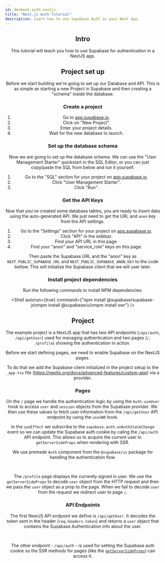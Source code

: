 ```yaml
---
id: devbook-auth-nextjs
title: "Next.js Auth Tutorial"
description: Learn how to use Supabase Auth in your Next App.
---
```



<Center env={Env.NextJS} />

<File
  filepath="/utils/initSupabase.tsx"
  code={snippets.utilsInitSupabase}
/>
<File 
  filepath="/pages/api/getUser.tsx"
  code={snippets.pagesAPIGetUser}
/>
<File 
  filepath="/pages/api/auth.tsx"
  code={snippets.pagesAPIAuth}
/>
<File 
  filepath="/pages/profile.tsx"
  code={snippets.pagesProfile}
/>
<File 
  filepath="/pages/index.tsx"
  code={snippets.pagesIndex}
/>
<File 
  filepath="/pages/_app.tsx"
  code={snippets.pagesApp}
/>

## Intro

This tutorial will teach you how to use Supabase for authentication in a NextJS app.

## Project set up

Before we start building we're going to set up our Database and API. This is as simple as starting a new Project in Supabase 
and then creating a "schema" inside the database.

### Create a project

<!-- How to integrate with Supabase so we don't have to instruct user on how to create new project on a separate site? -->

1. Go to [app.supabase.io](https://app.supabase.io).
1. Click on "New Project".
1. Enter your project details.
1. Wait for the new database to launch.

### Set up the database schema

<!-- How to integrate with Supabase so we don't have to instruct user how to control SQL via web console? -->

Now we are going to set up the database schema. We can use the "User Management Starter" quickstart in the SQL Editor, 
or you can just copy/paste the SQL from below and run it yourself.

<!-- Init SQL db with psql command? -->
<!-- Connect to the supabase project -> fill env vars in the snippets (can we automate this?) -->
<!-- Better integration -->

1. Go to the "SQL" section for your project on [app.supabase.io](https://app.supabase.io/).
2. Click "User Management Starter".
3. Click "Run".


### Get the API Keys

Now that you've created some database tables, you are ready to insert data using the auto-generated API. 
We just need to get the URL and `anon` key from the API settings.

1. Go to the "Settings" section for your project on [app.supabase.io](https://app.supabase.io/).
2. Click "API" in the sidebar.
3. Find your API URL in this page.
4. Find your "anon" and "service_role" keys on this page.

Then paste the Supabase URL and the "anon" key as `NEXT_PUBLIC_SUPABASE_URL` and `NEXT_PUBLIC_SUPABASE_ANON_KEY` to the code bellow.
This will initialize the Supabase client that we will user later.

<Editor
  language={Language.tsx}
  filepath="/utils/initSupabase.tsx"
  code={snippets.utilsInitSupabase}
/>

### Install project dependencies

<!-- Make this automatic? -->
<!-- Waiting too long for results - add loading indicator for exit command -->
Run the following commands to install NPM dependencies:

<Shell
  autorun={true}
  command={"npm install @supabase/supabase-js\nnpm install @supabase/ui\nnpm install swr"}
/>

## Project

<!-- Use `Editor` to show code and describe important parts of the implementation -->

The example project is a NextJS app that has two API endpoints (`/api/auth`, `/api/getUser`) used for managing authentication 
and two pages (`/`, `/profile`) showing the authentication in action.


Before we start defining pages, we need to enable Supabase on the NextJS pages.

To do that we add the Supabase client initialized in the project setup to the `_app.tsx` file (https://nextjs.org/docs/advanced-features/custom-app) via a provider.

<Editor
  language={Language.tsx}
  filepath="/pages/_app.tsx"
  code={snippets.pagesApp}
/>


### Pages
On the `/` page we handle the authentication logic by using the `Auth.useUser` hook to access `user` and `session` objects from the Supabase provider.
We then use these values to fetch user information from the `/api/getUser` API endpoint by using the `useSWR` hook.

In the `useEffect` we subscribe to the `supabase.auth.onAuthStateChange` event so we can update the Supabase auth cookie
by caling the `/api/auth` API endpoint. This allows us to acquire the current user in `getServerSideProps` when rendering with SSR.

We use premade `Auth` component from the `@supabase/ui` package for handling the authentication flow.

<Editor
  language={Language.tsx}
  filepath="/pages/index.tsx"
  code={snippets.pagesIndex}
/>

<br/>

<!-- We could really use reference to code symbols or code lines in file to make this section better. -->
The `/profile` page displays the currently signed in user.
We use the `getServerSideProps` to decode `user` object
from the HTTP request and then we pass the `user` object as a prop to the page.
When we fail to decode `user` from the request we redirect user to page `/`.
<Editor
  language={Language.tsx}
  filepath="/pages/profile.tsx"
  code={snippets.pagesProfile}
/>


### API Endpoints

The first NextJS API endpoint we define is `/api/getUser`. It decodes the token sent in the header (`req.headers.token`) 
and returns a `user` object that contains the Supabase Authentication info about the user.

<Editor
  language={Language.tsx}
  filepath="/pages/api/getUser.tsx"
  code={snippets.pagesAPIGetUser}
/>

<br/>

The other endpoint - `/api/auth` - is used for setting the Supabase auth cookie 
so the SSR methods for pages (like the [`getServerSideProps`](https://nextjs.org/docs/basic-features/data-fetching/get-server-side-props)) can access it.

<Editor
  language={Language.tsx}
  filepath="/pages/api/auth.tsx"
  code={snippets.pagesAPIAuth}
/>


<!-- TODO: Fix iframe — connection error before the env’s running process is ready -->
<!-- Add nextjs server output so we can see error when we edit code in the snippets - maybe we want to add this output globally, to every editor, or to iframe? -->
